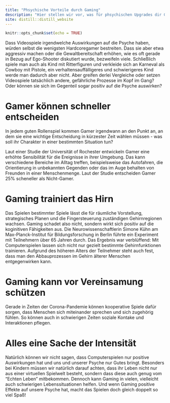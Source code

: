 ```yaml
---
title: "Phsychische Vorteile durch Gaming"
description: "Hier stellen wir vor, was für phsychischen Upgrades dir Gaming geben kann"
site: distill::distill_website
---
```


```r
knitr::opts_chunk$set(echo = TRUE)
```

Dass Videospiele irgendwelche Auswirkungen auf die Psyche haben, würden selbst die wenigsten Hardcoregamer bestreiten. Dass sie aber etwa aggressiv machen oder die Gewaltbereitschaft erhöhen, wie es oft gerade in Bezug auf Ego-Shooter diskutiert wurde, bezweifeln viele. Schließlich spiele man auch als Kind mit Ritterfiguren und verkleide sich an Karneval als Cowboy mit Pistole, ein verhaltensauffälligeres und schwierigeres Kind werde man dadurch aber nicht. Aber greifen derlei Vergleiche oder setzen Videospiele tatsächlich andere, gefährliche Prozesse im Kopf im Gang? Oder können sie sich im Gegenteil sogar positiv auf die Psyche auswirken? \n

# Gamer können schneller entscheiden

In jedem guten Rollenspiel kommen Gamer irgendwann an den Punkt an, an dem sie eine wichtige Entscheidung in kürzester Zeit wählen müssen - was soll ihr Charakter in einer bestimmten Situation tun? 

Laut einer Studie der Universität of Rochester entwickeln Gamer eine erhöhte Sensibilität für die Ereignisse in ihrer Umgebung. Das kann verschiedene Bereiche im Alltag treffen, beispielsweise das Autofahren, die Orientierung in unbekannten Gegenden oder das im Auge behalten von Freunden in einer Menschenmenge. Laut der Studie entscheiden Gamer 25% scheneller als Nicht-Gamer. \n

# Gaming trainiert das Hirn

Das Spielen bestimmter Spiele lässt die für räumliche Vorstellung, strategisches Planen und die Fingersteuerung zuständigen Gehirnregionen wachsen. Gaming schadet also nicht, sondern wirkt sich positiv auf die koginitiven Fähigkeiten aus. Die Neurowissenschaftlerin Simone Kühn am Max-Planck-Institut für Bildungsforschung in Berlin führte ein Experiment mit Teilnehmern über 65 Jahren durch. Das Ergebnis war verblüffend: Mit Computerspielen lassen sich nicht nur gezielt bestimmte Gehirnfunktionen trainieren. Aufgrund des höheren Alters der Teilnehmer steht auch fest, dass man den Abbauprozessen im Gehirn älterer Menschen entgegenwirken kann. \n

# Gaming kann vor Vereinsamung schützen

Gerade in Zeiten der Corona-Pandemie können kooperative Spiele dafür sorgen, dass Menschen sich  miteinander sprechen und sich zugehörig fühlen. So können auch in schwierigen Zeiten soziale Kontake und Interaktionen pflegen. \n

# Alles eine Sache der Intensität

Natürlich können wir nicht sagen, dass Computerspielen nur positive Auswirkungen hat und uns und unserer Psyche nur Gutes bringt. Besonders bei Kindern müssen wir natürlich darauf achten, dass ihr Leben nicht nur aus einer virtuellen Spielwelt besteht, sondern dass diese auch genug vom "Echten Leben" mitbekommen. Dennoch kann Gaming in vielen, vielleicht auch schwierigen Lebenssituationen helfen. Und wenn Gaming positive Effekte auf unsere Psyche hat, macht das Spielen doch gleich doppelt so viel Spaß! \n
 
